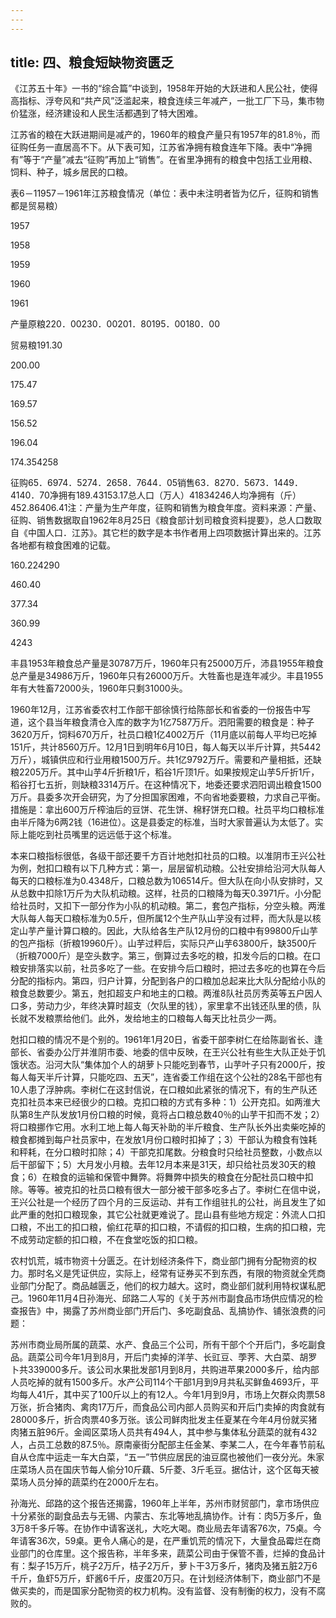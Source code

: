 ```yaml
---
---
---
```

title: 四、粮食短缺物资匮乏
---



《江苏五十年》一书的“综合篇”中谈到，1958年开始的大跃进和人民公社，使得高指标、浮夸风和“共产风”泛滥起来，粮食连续三年减产，一批工厂下马，集市物价猛涨，经济建设和人民生活都遇到了特大困难。

江苏省的粮在大跃进期间是减产的，1960年的粮食产量只有1957年的81.8％，而征购任务一直居高不下。从下表可知，江苏省净拥有粮食连年下降。表中“净拥有”等于“产量”减去“征购”再加上“销售”。在省里净拥有的粮食中包括工业用粮、饲料、种子，城乡居民的口粮。

表6－11957－1961年江苏粮食情况（单位：表中未注明者皆为亿斤，征购和销售都是贸易粮）

1957

1958

1959

1960

1961

产量原粮220．00230．00201．80195．00180．00

贸易粮191.30

200.00

175.47

169.57

156.52

196.04

174.354258

征购65．6974．5274．2658．7644．05销售63．8270．5673．1449．4140．70净拥有189.43153.17总人口（万人）41834246人均净拥有（斤）452.86406.41注：产量为生产年度，征购和销售为粮食年度。资料来源：产量、征购、销售数据取自1962年8月25日《粮食部计划司粮食资料提要》，总人口数取自《中国人口．江苏》。其它栏的数字是本书作者用上四项数据计算出来的。江苏各地都有粮食困难的记载。

160.224290

460.40

377.34

360.99

4243

丰县1953年粮食总产量是30787万斤，1960年只有25000万斤，沛县1955年粮食总产量是34986万斤，1960年只有26000万斤。大牲畜也是连年减少。丰县1955年有大牲畜72000头，1960年只剩31000头。

1960年12月，江苏省委农村工作部干部徐慎行给陈部长和省委的一份报告中写道，这个县当年粮食清仓入库的数字为1亿7587万斤。泗阳需要的粮食是：种子3620万斤，饲料670万斤，社员口粮1亿4002万斤（11月底以前每人平均已吃掉151斤，共计8560万斤。12月1日到明年6月10日，每人每天以半斤计算，共5442万斤），城镇供应和行业用粮1500万斤。共1亿9792万斤。需要和产量相抵，还缺粮2205万斤。其中山芋4斤折粮1斤，稻谷1斤顶1斤。如果按规定山芋5斤折1斤，稻谷打七五折，则缺粮3314万斤。在这种情况下，地委还要求泗阳调出粮食1500万斤。县委多次开会研究，为了分担国家困难，不向省地委要粮，力求自己平衡。措施是：拿出600万斤榨油后的豆饼、花生饼、棉籽饼充口粮。社员平均口粮标准由半斤降为6两2钱（16进位）。这是县委定的标准，当时大家普遍认为太低了。实际上能吃到社员嘴里的远远低于这个标准。

本来口粮指标很低，各级干部还要千方百计地尅扣社员的口粮。以准阴市王兴公社为例，尅扣口粮有以下几种方式：第一，层层留机动粮。公社安排给沿河大队每人每天的口粮标准为0.4348斤，口粮总数为106514斤。但大队在向小队安排时，又从总数中扣除1万斤为大队机动粮。这样，社员的口粮降为每天0.3971斤。小分配给社员时，又扣下一部分作为小队的机动粮。第二，套包产指标，分空头粮。两淮大队每人每天口粮标准为0.5斤，但所属12个生产队山芋没有过秤，而大队是以核定山芋产量计算口粮的。因此，大队给各生产队12月份的口粮中有99800斤山芋的包产指标（折粮19960斤）。山芋过秤后，实际只产山芋63800斤，缺3500斤（折粮7000斤）是空头数字。第三，倒算过去多吃的粮，扣发今后的口粮。在口粮安排落实以前，社员多吃了一些。在安排今后口粮时，把过去多吃的也算在今后分配的指标内。第四，归户计算，分配到各户的口粮加总起来比大队分配给小队的粮食总数要少。第五，尅扣超支户和地主的口粮。两淮8队社员厉秀英等五户因人口多，劳动力少，年终决算时超支（欠队里的钱），家里拿不出钱还队里的债，队长就不发粮票给他们。此外，发给地主的口粮每人每天比社员少一两。

尅扣口粮的情况不是个别的。1961年1月20日，省委干部李树仁在给陈副省长、逢部长、省委办公厅并淮阴市委、地委的信中反映，在王兴公社有些生大队正处于饥饿状态。沿河大队“集体加个人的胡萝卜只能吃到春节，山芋叶子只有2000斤，按每人每天半斤计算，只能吃四、五天”，连省委工作组在这个公社的28名干部也有10人患了浮肿病。李树仁在这封信说，在口粮如此紧张的情况下，有的生产队还克扣社员本来已经很少的口粮。克扣口粮的方式有多种：1）公开克扣。如两淮大队第8生产队发放1月份口粮的时候，竟将占口粮总数40％的山芋干扣而不发；2）将口粮挪作它用。水利工地上每人每天补助的半斤粮食、生产队长外出卖柴吃掉的粮食都摊到每户社员家中，在发放1月份口粮时扣掉了；3）干部认为粮食有蚀耗和秤耗，在分口粮时扣除；4）干部克扣尾数。分粮食时只给社员整数，小数点以后干部留下；5）大月发小月粮。去年12月本来是31天，却只给社员发30天的粮食；6）在粮食的运输和保管中舞弊。将舞弊中损失的粮食在分配社员口粮中扣除。等等。被克扣的社员口粮有很大一部分被干部多吃多占了。李树仁在信中说，王兴公社是一个经历了四个月的三反运动、并有工作组驻扎的公社，尚且发生了如此严重的尅扣口粮现象，其它公社就更难说了。昆山县有些地方规定：外流人口扣口粮，不出工的扣口粮，偷红花草的扣口粮，不请假的扣口粮，生病的扣口粮，完不成劳动定额的扣口粮，不在食堂吃饭的扣口粮。

农村饥荒，城市物资十分匮乏。在计划经济条件下，商业部门拥有分配物资的权力。那时名义是凭证供应，实际上，经常有证券买不到东西，有限的物资就全凭商业部门分配了。商品越匮乏，他们的权力越大。这时，商业部们就利用特权谋私肥己。1960年11月4日孙海光、邱路二人写的《关于苏州市副食品市场供应情况的检查报告》中，揭露了苏州商业部门开后门、多吃副食品、乱搞协作、铺张浪费的问题：

苏州市商业局所属的蔬菜、水产、食品三个公司，所有干部个个开后门，多吃副食品。蔬菜公司今年1月到8月，开后门卖掉的洋芋、长豇豆、荸荠、大白菜、胡罗卜共339000多斤。该公司水果批发部1月到8月，共购进苹果2000多斤，给内部人员吃掉的就有1500多斤。水产公司114个干部1月到9月共私买鲜鱼4693斤，平均每人41斤，其中买了100斤以上的有12人。今年1月到9月，市场上欠群众肉票58万张，折合猪肉、禽肉17万斤，而食品公司内部人员购买和开后门卖掉的肉食就有28000多斤，折合肉票40多万张。该公司鲜肉批发主任夏某在今年4月份就买猪肉猪五脏96斤。金阊区菜场人员共有494人，其中参与集体私分蔬菜的就有432人，占员工总数的87.5％。原南豪街分配部主任金某、李某二人，在今年春节前私自从仓库中运走一车大白菜，“五一”节供应居民的油豆腐也被他们一夜分光。朱家庄菜场人员在国庆节每人偷分10斤藕、5斤菱、3斤毛豆。据估计，这个区每天被菜场人员分掉的蔬菜约在2000斤左右。

孙海光、邱路的这个报告还揭露，1960年上半年，苏州市财贸部门，拿市场供应十分紧张的副食品去与无锡、内蒙古、东北等地乱搞协作。计有：肉5万多斤，鱼3万8千多斤等。在协作中请客送礼，大吃大喝。商业局去年请客76次，75桌。今年请客36次，59桌。更令人痛心的是，在严重饥荒的情况下，大量食品霉烂在商业部门的仓库里。这个报告称，半年多来，蔬菜公司由于保管不善，烂掉的食品计有：梨子15万斤，桃子2万斤，桔子2万斤，萝卜干3万多斤，猪肉及猪五脏2万6千斤，鱼虾5万斤，虾酱6千斤，皮蛋20万只。在计划经济体制下，商业部门不是做买卖的，而是国家分配物资的权力机构。没有监督、没有制衡的权力，没有不腐败的。